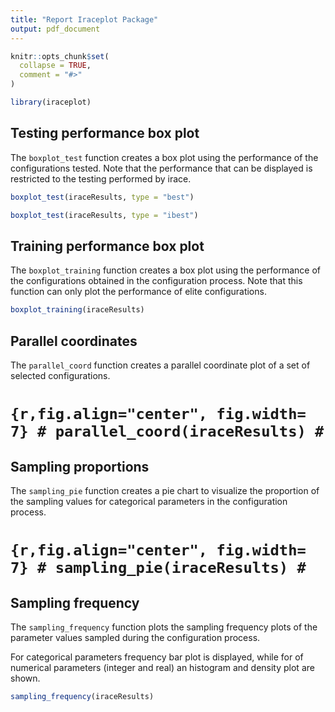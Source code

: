 ```yaml
---
title: "Report Iraceplot Package"
output: pdf_document
---
```



```r
knitr::opts_chunk$set(
  collapse = TRUE,
  comment = "#>"
)
```

```r
library(iraceplot)
```

## Testing performance box plot

  The ``boxplot_test`` function creates a box plot using the performance of the configurations tested. Note that the performance that can be displayed is restricted to the testing performed by irace.
  
```r
boxplot_test(iraceResults, type = "best")
```

```r
boxplot_test(iraceResults, type = "ibest")
```

## Training performance box plot

The ``boxplot_training`` function creates a box plot using the performance of the configurations obtained in the configuration process. Note that this function can only plot the performance of elite configurations.

```r
boxplot_training(iraceResults)
```

## Parallel coordinates 

The ``parallel_coord`` function creates a parallel coordinate plot of a set of selected configurations. 

# ```{r,fig.align="center", fig.width= 7}
# parallel_coord(iraceResults)
# ```

## Sampling proportions

The ``sampling_pie`` function creates a pie chart to visualize the proportion of the sampling values for categorical parameters in the configuration process.


# ```{r,fig.align="center", fig.width= 7}
# sampling_pie(iraceResults)
# ```

## Sampling frequency

The ``sampling_frequency`` function plots the sampling frequency plots of the parameter values sampled during the configuration process.

For categorical parameters frequency bar plot is displayed, while for of numerical parameters (integer and real) an histogram and density plot are shown.


```r
sampling_frequency(iraceResults)
```

